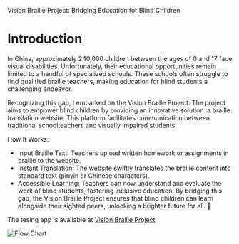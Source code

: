 Vision Braille Project: Bridging Education for Blind Children

# Introduction

In China, approximately 240,000 children between the ages of 0 and 17 face visual disabilities. Unfortunately, their educational opportunities remain limited to a handful of specialized schools. These schools often struggle to find qualified braille teachers, making education for blind students a challenging endeavor.

Recognizing this gap, I embarked on the Vision Braille Project. The project aims to empower blind children by providing an innovative solution: a braille translation website. This platform facilitates communication between traditional schoolteachers and visually impaired students.

How It Works:

- Input Braille Text: Teachers upload written homework or assignments in braille to the website.
- Instant Translation: The website swiftly translates the braille content into standard text (pinyin or Chinese characters).
- Accessible Learning: Teachers can now understand and evaluate the work of blind students, fostering inclusive education.
By bridging this gap, the Vision Braille Project ensures that blind children can learn alongside their sighted peers, unlocking a brighter future for all. 🌟


The tesing app is available at [Vision Braille Project](http://154.12.37.165:5000/)





![Flow Chart](.//img/braille-vision-flowchart_new.png)